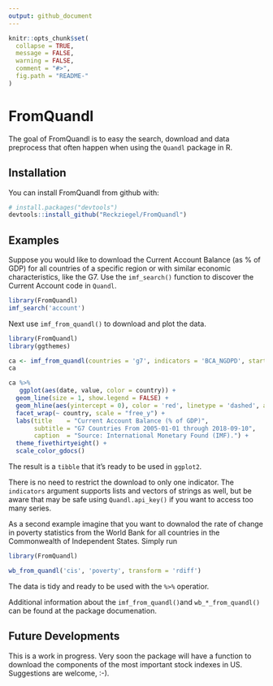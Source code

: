```yaml
---
output: github_document
---
```


<!-- README.md is generated from README.Rmd. Please edit that file -->

```r
knitr::opts_chunk$set(
  collapse = TRUE,
  message = FALSE,
  warning = FALSE,
  comment = "#>",
  fig.path = "README-"
)
```

# FromQuandl

The goal of FromQuandl is to easy the search, download and data preprocess that often happen when using the `Quandl` package in R.    

## Installation

You can install FromQuandl from github with:

```r
# install.packages("devtools")
devtools::install_github("Reckziegel/FromQuandl")
```

## Examples

Suppose you would like to download the Current Account Balance (as % of GDP) for all countries of a specific region or with similar economic characteristics, like the G7. Use the `imf_search()` function to discover the Current Account code in `Quandl`. 

```r
library(FromQuandl)
imf_search('account')
```

Next use `imf_from_quandl()` to download and plot the data. 

```r
library(FromQuandl)
library(ggthemes)

ca <- imf_from_quandl(countries = 'g7', indicators = 'BCA_NGDPD', start_date = '2008-01-01')
ca

ca %>% 
   ggplot(aes(date, value, color = country)) + 
  geom_line(size = 1, show.legend = FALSE) + 
  geom_hline(aes(yintercept = 0), color = 'red', linetype = 'dashed', alpha = 0.3) + 
  facet_wrap(~ country, scale = "free_y") + 
  labs(title    = "Current Account Balance (% of GDP)",
       subtitle = "G7 Countries From 2005-01-01 through 2018-09-10",
       caption  = "Source: International Monetary Found (IMF).") + 
  theme_fivethirtyeight() + 
  scale_color_gdocs()

```
 
The result is a `tibble` that it's ready to be used in `ggplot2`. 

There is no need to restrict the download to only one indicator. The `indicators` argument supports lists and vectors of strings as well, but be aware that may be safe using `Quandl.api_key()` if you want to access too many series.   

As a second example imagine that you want to downalod the rate of change in poverty statistics from the World Bank for all countries in the Commonwealth of Independent States. Simply run

```r
library(FromQuandl)

wb_from_quandl('cis', 'poverty', transform = 'rdiff') 

```

The data is tidy and ready to be used with the `%>%` operatior.   

Additional information about the `imf_from_quandl()`and `wb_*_from_quandl()` can be found at the package documenation.

## Future Developments

This is a work in progress. Very soon the package will have a function to download the components of the most important stock indexes in US. Suggestions are welcome, :-).
